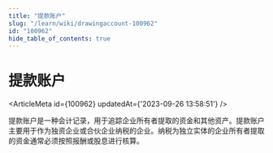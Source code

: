 ```yaml
---
title: "提款账户"
slug: "/learn/wiki/drawingaccount-100962"
id: "100962"
hide_table_of_contents: true
---
```



# 提款账户

<ArticleMeta id={100962} updatedAt={'2023-09-26 13:58:51'} />
<div className='border-solid border-b border-t-0 my-4 border-[var(--ifm-color-gray-300)]' />

提款账户是一种会计记录，用于追踪企业所有者提取的资金和其他资产。提款账户主要用于作为独资企业或合伙企业纳税的企业。纳税为独立实体的企业所有者提取的资金通常必须按照报酬或股息进行核算。
